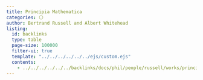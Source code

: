 ```yaml
---
title: Principia Mathematica
categories: ⚪
author: Bertrand Russell and Albert Whitehead
listing:
  id: backlinks
  type: table
  page-size: 100000
  filter-ui: true
  template: "../../../../../../ejs/custom.ejs"
  contents:
    - ../../../../../../backlinks/docs/phil/people/russell/works/principia/index.yml
---
```

